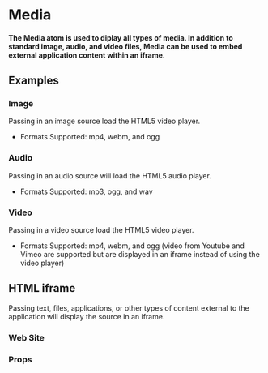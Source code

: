 
<Meta title="Atoms|Media" component={Media} />

# Media

#### The Media atom is used to diplay all types of media.  In addition to standard image, audio, and video files, Media can be used to embed external application content within an iframe.

## Examples

### Image

Passing in an image source load the HTML5 video player.

- Formats Supported: mp4, webm, and ogg

<Preview withToolbar>
  <Story name="Image">
    <Grid columns="3">
        <Media
          id="Image"
          media="https://cdn.facilityexecutive.com/wp-content/uploads/2019/09/38391858_ml-800x418-1-574x300.jpg"
        />
      </Grid>
  </Story>
</Preview>

### Audio

Passing in an audio source will load the HTML5 audio player.

- Formats Supported: mp3, ogg, and wav

<Preview withToolbar>
  <Story name="Audio">
    <Grid columns="3">
      <Media
        id="Audio"
        media="https://www.w3schools.com/html/horse.mp3"
      />
    </Grid>
  </Story>
</Preview>

### Video

Passing in a video source load the HTML5 video player.

- Formats Supported: mp4, webm, and ogg
(video from Youtube and Vimeo are supported but are displayed in an iframe instead of using the video player)

<Preview withToolbar>
  <Story name="Video">
    <Grid columns="3">
      <Media
        id="Video"
        media="http://clips.vorwaerts-gmbh.de/big_buck_bunny.mp4"
      />
      <Media
        media="https://www.youtube.com/embed/GJVwbyAY4Sk?autoplay=0"
      />
      <Media
        media="https://player.vimeo.com/video/798022"
      />
    </Grid>
  </Story>
</Preview>

## HTML iframe

Passing text, files, applications, or other types of content external to the application will display the source in an iframe.

### Web Site

<Preview withToolbar>
  <Story name="Web Site" parameters={{ decorators: [FullScreen] }}>
    <Media
      id="Web Site"
      media="https://www.lightboxre.com/"
    />
  </Story>
</Preview>

### Props

<Props of={Media} />
